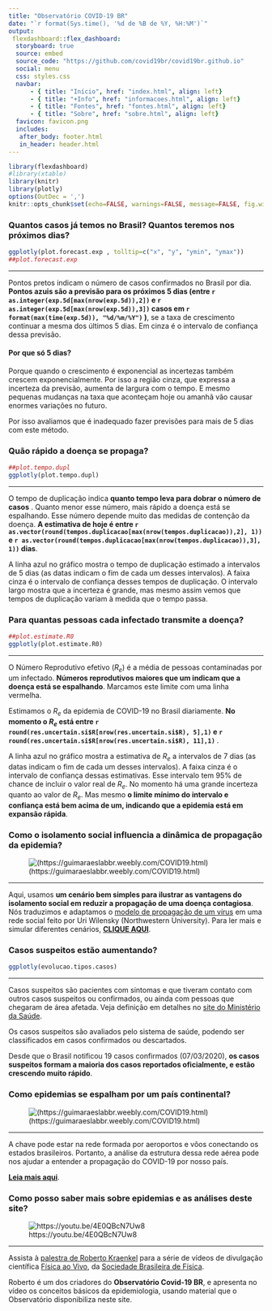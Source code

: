 ---
title: "Observatório COVID-19 BR"
date: "`r format(Sys.time(), '%d de %B de %Y, %H:%M')`"
output: 
 flexdashboard::flex_dashboard:
  storyboard: true
  source: embed
  source_code: "https://github.com/covid19br/covid19br.github.io"
  social: menu
  css: styles.css
  navbar:
      - { title: "Início", href: "index.html", align: left}
      - { title: "+Info", href: "informacoes.html", align: left}
      - { title: "Fontes", href: "fontes.html", align: left}
      - { title: "Sobre", href: "sobre.html", align: left}
  favicon: favicon.png
  includes:
   after_body: footer.html
   in_header: header.html
---

```{r setOptions, include=FALSE, message=FALSE}
library(flexdashboard)
#library(xtable)
library(knitr)
library(plotly)
options(OutDec = ',')
knitr::opts_chunk$set(echo=FALSE, warnings=FALSE, message=FALSE, fig.width=8, fig.height=6)
```

### Quantos casos já temos no Brasil? Quantos teremos nos próximos dias?

```{r}
ggplotly(plot.forecast.exp , tolltip=c("x", "y", "ymin", "ymax"))
##plot.forecast.exp
```

***

Pontos pretos indicam o número de casos confirmados no Brasil por dia.
**Pontos azuis são a previsão para os próximos 5 dias (entre 
`r  as.integer(exp.5d[max(nrow(exp.5d)),2])` e `r as.integer(exp.5d[max(nrow(exp.5d)),3])` 
casos em `r format(max(time(exp.5d)), "%d/%m/%Y")` )**, se a taxa de
crescimento continuar a mesma dos últimos 5 dias. Em cinza é o
intervalo de confiança dessa previsão. 

#### Por que só 5 dias?

Porque quando o crescimento é exponencial as incertezas também crescem
exponencialmente. Por isso a região cinza, que expressa a
incerteza da previsão, aumenta de largura com
o tempo.  E mesmo pequenas mudanças na taxa que aconteçam
hoje ou amanhã vão causar enormes variações no futuro. 

Por isso avaliamos que é inadequado fazer
previsões para mais de 5 dias com este método.


### Quão rápido a doença se propaga?

```{r}
##plot.tempo.dupl
ggplotly(plot.tempo.dupl)
```

***

O tempo de duplicação indica **quanto tempo leva para dobrar o número de casos** . 
Quanto menor esse número, mais rápido a
doença está se espalhando. Esse número depende muito das medidas
de contenção da doença. **A estimativa de hoje é  entre 
`r as.vector(round(tempos.duplicacao[max(nrow(tempos.duplicacao)),2], 1))` e 
`r as.vector(round(tempos.duplicacao[max(nrow(tempos.duplicacao)),3], 1))` dias**.

A linha azul no gráfico mostra o tempo de duplicação estimado a
intervalos de 5 dias (as datas indicam o fim de cada um desses
intervalos). A faixa cinza é o intervalo de confiança desses tempos de
duplicação. O intervalo largo mostra que a incerteza é
grande, mas mesmo assim vemos que tempos de duplicação variam à medida
que o tempo passa. 



### Para quantas pessoas cada infectado transmite a doença?

```{r}
##plot.estimate.R0
ggplotly(plot.estimate.R0)
```

***

O Número Reprodutivo efetivo ($R_e$) é a média de pessoas contaminadas
por um infectado.  **Números reprodutivos maiores que um indicam que a
doença está se espalhando**. Marcamos este limite com uma linha vermelha.

Estimamos o $R_e$ da epidemia de COVID-19 no Brasil diariamente.
**No momento o $R_e$ está entre 
`r round(res.uncertain.si$R[nrow(res.uncertain.si$R), 5],1)` e
 `r round(res.uncertain.si$R[nrow(res.uncertain.si$R), 11],1)` **.
 
A linha azul no gráfico mostra a estimativa de $R_e$ a intervalos de 7
dias (as datas indicam o fim de cada um desses intervalos). A faixa
cinza é o intervalo de confiança dessas estimativas.  Esse intervalo
tem 95% de chance de incluir o valor real de $R_e$. No momento há uma
grande incerteza quanto ao valor de $R_e$. Mas mesmo **o limite mínimo
do intervalo e confiança está bem acima de um, indicando que a
epidemia está em expansão rápida**.

### Como o isolamento social influencia a dinâmica de propagação da epidemia?

![(https://guimaraeslabbr.weebly.com/COVID19.html)](fig/rede_prsc.jpg)

***

Aqui, usamos **um cenário bem simples para ilustrar as vantagens do isolamento social em reduzir a propagação de uma doença
contagiosa**. Nós traduzimos e adaptamos o [modelo de propagação de um
vírus](http://ccl.northwestern.edu/netlogo/models/SpreadofDisease) em
uma rede social feito por Uri Wilensky (Northwestern University).
Para ler mais e simular diferentes cenários, [<b>CLIQUE
AQUI</b>](https://guimaraeslabbr.weebly.com/COVID19.html).


### Casos suspeitos estão aumentando?

```{r}
ggplotly(evolucao.tipos.casos)
```

***

Casos suspeitos são pacientes com sintomas e que tiveram contato com
outros casos suspeitos ou confirmados, ou ainda com pessoas que chegaram de área
afetada. Veja definição em detalhes no [site do Ministério da
Saúde](http://plataforma.saude.gov.br/novocoronavirus/#COVID-19-definition).

Os casos suspeitos são avaliados pelo sistema de saúde, podendo ser
classificados em casos confirmados ou descartados.

Desde que o Brasil notificou 19 casos confirmados (07/03/2020), **os casos
suspeitos formam a maioria dos casos reportados oficialmente, e estão
crescendo muito rápido**.


### Como epidemias se espalham por um país continental?

![(https://guimaraeslabbr.weebly.com/COVID19.html)](fig/voos_brasil.jpg)

***

A chave pode estar na rede formada por aeroportos e vôos conectando os estados
brasileiros. Portanto, a análise da estrutura dessa rede aérea pode nos ajudar
a entender a propagação do COVID-19 por nosso país.

[<b>Leia mais aqui</b>](https://guimaraeslabbr.weebly.com/voos.html).


### Como posso saber mais sobre epidemias e as análises deste site?

![https://youtu.be/4E0QBcN7Uw8](fig/2020-marco-roberto-fisica-ao-vivo.jpg)

***

Assista à [palestra de Roberto Kraenkel](https://youtu.be/4E0QBcN7Uw8) para a série de vídeos de divulgação científica 
[Física ao Vivo](http://www.sbfisica.org.br/v1/home/index.php/pt/fisica-ao-vivo), 
da [Sociedade Brasileira de Física](http://www.sbfisica.org.br/v1/home/index.php/pt/).

Roberto é um dos criadores do **Observatório Covid-19 BR**, e apresenta no vídeo
os conceitos básicos da epidemiologia, usando material que o
Observatório disponibiliza neste site.
